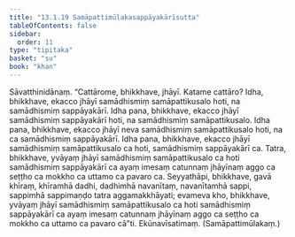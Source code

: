 ```yaml
---
title: "13.1.19 Samāpattimūlakasappāyakārīsutta"
tableOfContents: false
sidebar:
  order: 11
type: "tipitaka"
basket: "su"
book: "khan"
---
```



<DynamicBreadcrumb />

<Division number="680" book="khan">

<Paragraph number="1317" book="khan">
Sāvatthinidānaṃ. “Cattārome, bhikkhave, jhāyī. Katame cattāro? Idha, bhikkhave, ekacco jhāyī samādhismiṃ samāpattikusalo hoti, na samādhismiṃ sappāyakārī. Idha pana, bhikkhave, ekacco jhāyī samādhismiṃ sappāyakārī hoti, na samādhismiṃ samāpattikusalo. Idha pana, bhikkhave, ekacco jhāyī neva samādhismiṃ samāpattikusalo hoti, na ca samādhismiṃ sappāyakārī. Idha pana, bhikkhave, ekacco jhāyī samādhismiṃ samāpattikusalo ca hoti, samādhismiṃ sappāyakārī ca. Tatra, bhikkhave, yvāyaṃ jhāyī samādhismiṃ samāpattikusalo ca hoti samādhismiṃ sappāyakārī ca ayaṃ imesaṃ catunnaṃ jhāyīnaṃ aggo ca seṭṭho ca mokkho ca uttamo ca pavaro ca. Seyyathāpi, bhikkhave, gavā khīraṃ, khīramhā dadhi, dadhimhā navanītaṃ, navanītamhā sappi, sappimhā sappimaṇḍo tatra aggamakkhāyati; evameva kho, bhikkhave, yvāyaṃ jhāyī samādhismiṃ samāpattikusalo ca hoti samādhismiṃ sappāyakārī ca ayaṃ imesaṃ catunnaṃ jhāyīnaṃ aggo ca seṭṭho ca mokkho ca uttamo ca pavaro cā”ti.

</Paragraph>
</Division>

<Paragraph number="1318" type="center" book="khan">
Ekūnavīsatimaṃ.



</Paragraph>

<Paragraph number="1319" type="center" book="khan">
(Samāpattimūlakaṃ.)
</Paragraph>